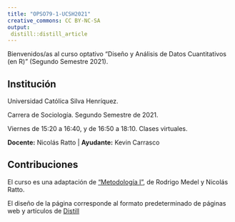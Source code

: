 ```yaml
---
title: "OPSO79-1-UCSH2021"
creative_commons: CC BY-NC-SA
output: 
 distill::distill_article
---
```


Bienvenidos/as al curso optativo “Diseño y Análisis de Datos Cuantitativos (en R)” (Segundo Semestre 2021).

## Institución {.appendix}

Universidad Católica Silva Henríquez.

Carrera de Sociología. Segundo Semestre de 2021.

Viernes de 15:20 a 16:40, y de 16:50 a 18:10. Clases virtuales.

**Docente:** Nicolás Ratto | **Ayudante:** Kevin Carrasco

## Contribuciones {.appendix}

El curso es una adaptación de ["Metodología I"](https://metodologia1uch.netlify.app/), de Rodrigo Medel y Nicolás Ratto.

El diseño de la página corresponde al formato predeterminado de páginas web y artículos de [Distill](https://rstudio.github.io/distill/)
